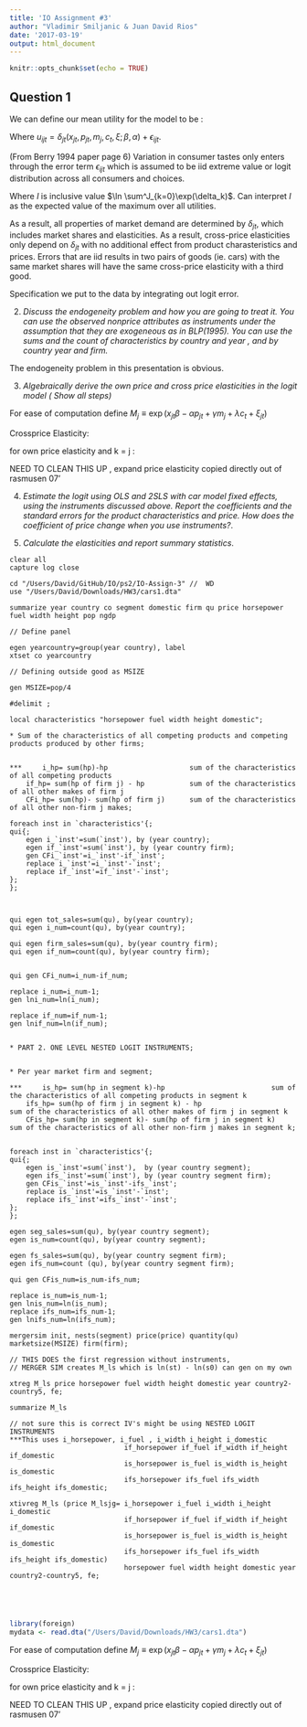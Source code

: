 ```yaml
---
title: 'IO Assignment #3'
author: "Vladimir Smiljanic & Juan David Rios"
date: '2017-03-19'
output: html_document
---
```


```r
knitr::opts_chunk$set(echo = TRUE)
```

## Question 1

We can define our mean utility for the model to be :

\begin{align*}

\delta_{jt} = x_{jt}\beta - \alpha p_{jt} + \gamma m_j + \lambda c_t + \xi_{jt}
\end{align*}

Where $u_{ijt} = \delta_{jt}(x_{jt}, p_{jt},m_j, c_t,\xi;\beta,\alpha) + \epsilon_{ijt}$.


(From Berry 1994 paper page 6) Variation in consumer tastes only enters through the error term $\epsilon_{ijt}$ which is assumed to be iid extreme value or logit distribution across all consumers and choices. 

\begin{align*}
F(\delta_{0t}\dots\delta_{Jt}) = \exp(-\exp(-I))\\
\end{align*}

Where $I$ is inclusive value $\ln \sum^J_{k=0}\exp(\delta_k)$. Can interpret $I$ as the expected value of the maximum over all utilities.

As a result, all properties of market demand are determined by $\delta_{jt}$, which includes market shares and elasticities. As a result, cross-price elasticities only depend on $\delta_{jt}$ with no additional effect from product charasteristics and prices. Errors that are iid results in two pairs of goods (ie. cars) with the same market shares will have the same cross-price elasticity with a third good. 

Specification we put to the data by integrating out logit error. 
\begin{align*}
s_{jt} &= \frac{\exp{\delta_{jt}}}{1 + \sum^{J}_{k=1} \exp(\delta_{kt})} \\
\ln{\widehat{s_{jt}}} - \ln{\widehat{s_{0t}}}  &=   x_{jt}\beta - \alpha p_{jt} + \gamma m_j + \lambda c_t + \xi_{jt} 
\end{align*}

2. *Discuss the endogeneity problem and how you are going to treat it. You can use the observed nonprice attributes as instruments under the assumption that they are exogeneous as in BLP(1995). You can use the sums and the count of characteristics by country and year , and by country year and firm.*

The endogeneity problem in this presentation is obvious. 


3. *Algebraically derive the own price and cross price elasticities in the logit model ( Show all steps)*

For ease of computation define $M_j \equiv \exp(x_{jt}\beta - \alpha p_{jt} + \gamma m_j + \lambda c_t + \xi_{jt})$

Crossprice Elasticity:

\begin{align*}
s_{jt} &= \frac{\exp(\delta_{jt})}{1 + \sum^{J}_{k=1} \exp(\delta_{kt})} \\
s_{jt} &= \frac{M_j}{1 + \sum^{J}_{k=1} M_k} \\
\frac{\partial M_j}{\partial p_{kt}} &= 0\\
\frac{\partial s_{jt}}{\partial p_{kt}} &= \frac{\frac{\partial M_j}{\partial p_{kt}}}{1 + \sum^{J}_{k=1} M_k} + \frac{-M_j}{(1 +\sum^{J}_{k=1} M_k)^2} \times \frac{\partial M_k}{\partial p_{kt}} \\
\frac{\partial s_{jt}}{\partial p_{kt}} &= \frac{0}{1 + \sum^{J}_{k=1} M_k} + \frac{-M_j}{(1 +\sum^{J}_{k=1} M_k)^2} \times (-\alpha M_k)\\
\frac{\partial s_{jt}}{\partial p_{kt}} &= \alpha \times \frac{M_j}{1 +\sum^{J}_{k=1} M_k} \times \frac{M_k}{1 + \sum^{J}_{k=1} M_k}\\
\frac{\partial s_{jt}}{\partial p_{kt}} &= \alpha s_{jt}s_{kt}\\
\end{align*}

for own price elasticity and k = j : 
\begin{align*}
\frac{\partial s_{jt}}{\partial p_{jt}} &= \frac{\frac{\partial M_j}{\partial p_{jt}}}{1 + \sum^{J}_{k=1} M_k} + \frac{-M_j}{(1 + \sum^{J}_{k=1} M_k)^2} \times \frac{\partial M_j}{\partial p_{jt}} \\
\frac{\partial s_{jt}}{\partial p_{jt}} &= \frac{-\alpha M_j}{1 + \sum^{J}_{k=1} M_j} + \frac{-M_j}{( 1 + \sum^{J}_{k=1} M_k)^2} \times (-\alpha M_j)\\
\frac{\partial s_{jt}}{\partial p_{jt}} &=  - \alpha s_{jt}  + \alpha s^2_{jt}\\
\frac{\partial s_{jt}}{\partial p_{jt}} &=  - \alpha s_{jt}(1 - s_{jt})\\
\end{align*}

NEED TO CLEAN THIS UP , expand price elasticity copied directly out of rasmusen 07'


4. *Estimate the logit using OLS and 2SLS with car model fixed effects, using the instruments discussed above. Report the coefficients and the standard errors for the product characteristics and price. How does the coefficient of price change when you use instruments?*. 

5. *Calculate the elasticities and report summary statistics*.

```{}
clear all
capture log close

cd "/Users/David/GitHub/IO/ps2/IO-Assign-3" //  WD
use "/Users/David/Downloads/HW3/cars1.dta"

summarize year country co segment domestic firm qu price horsepower fuel width height pop ngdp

// Define panel 

egen yearcountry=group(year country), label
xtset co yearcountry

// Defining outside good as MSIZE

gen MSIZE=pop/4

#delimit ;

local characteristics "horsepower fuel width height domestic";

* Sum of the characteristics of all competing products and competing products produced by other firms;


*** 	i_hp= sum(hp)-hp 					sum of the characteristics of all competing products
	if_hp= sum(hp of firm j) - hp  			sum of the characteristics of all other makes of firm j
	CFi_hp= sum(hp)- sum(hp of firm j)		sum of the characteristics of all other non-firm j makes;
	
foreach inst in `characteristics'{;
qui{;
	egen i_`inst'=sum(`inst'), by (year country);
	egen if_`inst'=sum(`inst'), by (year country firm);
	gen CFi_`inst'=i_`inst'-if_`inst';
	replace i_`inst'=i_`inst'-`inst';
	replace if_`inst'=if_`inst'-`inst';
};
};



qui egen tot_sales=sum(qu), by(year country);
qui egen i_num=count(qu), by(year country);

qui egen firm_sales=sum(qu), by(year country firm);
qui egen if_num=count(qu), by(year country firm);


qui gen CFi_num=i_num-if_num;

replace i_num=i_num-1;
gen lni_num=ln(i_num);

replace if_num=if_num-1;
gen lnif_num=ln(if_num);


* PART 2. ONE LEVEL NESTED LOGIT INSTRUMENTS;


* Per year market firm and segment;

*** 	is_hp= sum(hp in segment k)-hp 							sum of the characteristics of all competing products in segment k
	ifs_hp= sum(hp of firm j in segment k) - hp  					sum of the characteristics of all other makes of firm j in segment k
	CFis_hp= sum(hp in segment k)- sum(hp of firm j in segment k)		sum of the characteristics of all other non-firm j makes in segment k;


foreach inst in `characteristics'{;
qui{;
	egen is_`inst'=sum(`inst'),  by (year country segment);
	egen ifs_`inst'=sum(`inst'), by (year country segment firm);
	gen CFis_`inst'=is_`inst'-ifs_`inst';
	replace is_`inst'=is_`inst'-`inst';
	replace ifs_`inst'=ifs_`inst'-`inst';
};
};

egen seg_sales=sum(qu), by(year country segment);
egen is_num=count(qu), by(year country segment);

egen fs_sales=sum(qu), by(year country segment firm);
egen ifs_num=count (qu), by(year country segment firm);

qui gen CFis_num=is_num-ifs_num;

replace is_num=is_num-1;
gen lnis_num=ln(is_num);
replace ifs_num=ifs_num-1;
gen lnifs_num=ln(ifs_num);

mergersim init, nests(segment) price(price) quantity(qu) marketsize(MSIZE) firm(firm);

// THIS DOES the first regression without instruments,
// MERGER SIM creates M_ls which is ln(st) - ln(s0) can gen on my own

xtreg M_ls price horsepower fuel width height domestic year country2-country5, fe;

summarize M_ls

// not sure this is correct IV's might be using NESTED LOGIT INSTRUMENTS
***This uses i_horsepower, i_fuel , i_width i_height i_domestic
							if_horsepower if_fuel if_width if_height if_domestic
							is_horsepower is_fuel is_width is_height is_domestic
							ifs_horsepower ifs_fuel ifs_width ifs_height ifs_domestic;
							
xtivreg M_ls (price M_lsjg= i_horsepower i_fuel i_width i_height i_domestic
							if_horsepower if_fuel if_width if_height if_domestic
							is_horsepower is_fuel is_width is_height is_domestic
							ifs_horsepower ifs_fuel ifs_width ifs_height ifs_domestic)
							horsepower fuel width height domestic year country2-country5, fe;





```

```r
library(foreign)
mydata <- read.dta("/Users/David/Downloads/HW3/cars1.dta")
```
For ease of computation define $M_j \equiv \exp(x_{jt}\beta - \alpha p_{jt} + \gamma m_j + \lambda c_t + \xi_{jt})$

Crossprice Elasticity:

\begin{align*}
s_{jt} &= \frac{\exp(\delta_{jt})}{1 + \sum^{J}_{k=1} \exp(\delta_{kt})} \\
s_{jt} &= \frac{M_j}{1 + \sum^{J}_{k=1} M_k} \\
\frac{\partial M_j}{\partial p_{kt}} &= 0\\
\frac{\partial s_{jt}}{\partial p_{kt}} &= \frac{\frac{\partial M_j}{\partial p_{kt}}}{1 + \sum^{J}_{k=1} M_k} + \frac{-M_j}{(1 +\sum^{J}_{k=1} M_k)^2} \times \frac{\partial M_k}{\partial p_{kt}} \\
\frac{\partial s_{jt}}{\partial p_{kt}} &= \frac{0}{1 + \sum^{J}_{k=1} M_k} + \frac{-M_j}{(1 +\sum^{J}_{k=1} M_k)^2} \times (-\alpha M_k)\\
\frac{\partial s_{jt}}{\partial p_{kt}} &= \alpha \times \frac{M_j}{1 +\sum^{J}_{k=1} M_k} \times \frac{M_k}{1 + \sum^{J}_{k=1} M_k}\\
\frac{\partial s_{jt}}{\partial p_{kt}} &= \alpha s_{jt}s_{kt}\\
\end{align*}

for own price elasticity and k = j : 
\begin{align*}
\frac{\partial s_{jt}}{\partial p_{jt}} &= \frac{\frac{\partial M_j}{\partial p_{jt}}}{1 + \sum^{J}_{k=1} M_k} + \frac{-M_j}{(1 + \sum^{J}_{k=1} M_k)^2} \times \frac{\partial M_j}{\partial p_{jt}} \\
\frac{\partial s_{jt}}{\partial p_{jt}} &= \frac{-\alpha M_j}{1 + \sum^{J}_{k=1} M_j} + \frac{-M_j}{( 1 + \sum^{J}_{k=1} M_k)^2} \times (-\alpha M_j)\\
\frac{\partial s_{jt}}{\partial p_{jt}} &=  - \alpha s_{jt}  + \alpha s^2_{jt}\\
\frac{\partial s_{jt}}{\partial p_{jt}} &=  - \alpha s_{jt}(1 - s_{jt})\\
\end{align*}

NEED TO CLEAN THIS UP , expand price elasticity copied directly out of rasmusen 07'
